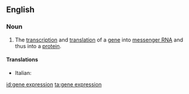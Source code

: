 ==English==
{{wikipedia}}

===Noun===
{{en-noun|head=[[gene]] [[expression]]}}

# {{context|genetics|lang=en}} The [[transcription]] and [[translation]] of a [[gene]] into [[messenger RNA]] and thus into a [[protein]].

====Translations====
{{trans-top|transcription and translation of a gene into messenger RNA}}
* Italian: {{t|it|espressione genica|f}}
{{trans-mid}}
{{trans-bottom}}

[[id:gene expression]]
[[ta:gene expression]]